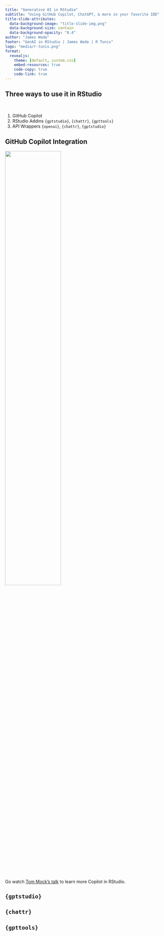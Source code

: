```yaml
---
title: "Generative AI in RStudio"
subtitle: "Using GitHub Copilot, ChatGPT, & more in your favorite IDE"
title-slide-attributes:
  data-background-image: "title-slide-img.png"
  data-background-size: contain
  data-background-opacity: "0.4"
author: "James Wade"
footer: "GenAI in RStudio | James Wade | R Tunis"
logo: "media/r-tunis.png"
format: 
  revealjs:
    theme: [default, custom.css]
    embed-resources: true
    code-copy: true
    code-link: true
---
```


## Three ways to use it in RStudio

<br>

::: {.r-fit-text .center}
1.  GitHub Copilot
2.  RStudio Addins `{gptstudio}`, `{chattr}`, `{gpttools}`
3.  API Wrappers `{openai}`, `{chattr}`, `{gptstudio}`
:::

## GitHub Copilot Integration


[![](media/mock-copilot-talk.png){width="60%"}](https://youtu.be/TlzMKSE97MQ?si=aqG5UJo3Jy_F9HBb)

::: {.r-fit-text}
Go watch [Tom Mock's talk](https://youtu.be/TlzMKSE97MQ?si=aqG5UJo3Jy_F9HBb) to learn more Copilot in RStudio.
:::

## `{gptstudio}`



## `{chattr}`




## `{gpttools}`
